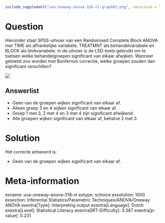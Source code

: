 ```r
include_supplement("uva-oneway-anova-318-nl-graph01.png", recursive = TRUE)
```

Question
========

Hieronder staat SPSS-uitvoer van een Randomised Complete Block ANOVA met
TIME als afhankelijke variabele, TREATMNT als behandelvariabele en BLOCK
als blokvariabele. In de uitvoer is de LSD-toets gebruikt om te toetsen
welke behandelgroepen significant van elkaar afwijken. Wanneer getoetst
zou worden met Bonferroni correctie, welke groepen zouden dan
significant verschillen?

![](uva-oneway-anova-318-nl-graph01.png)

Answerlist
----------

* Geen van de groepen wijken significant van elkaar af.
* Alleen groep 3 en 4 wijken significant van elkaar af.
* Groep 1 met 3, 2 met 4 en 3 met 4 zijn significant afwijkend.
* Alle groepen wijken significant van elkaar af, behalve 2 met 3.

Solution
========

Het correcte antwoord is: 

* Geen van de groepen wijken significant van elkaar af.

Meta-information
================
exname: uva-oneway-anova-318-nl
extype: schoice
exsolution: 1000
exsection: Inferential Statistics/Parametric Techniques/ANOVA/Oneway ANOVA
exextra[Type]: Interpreting output
exextra[Language]: Dutch
exextra[Level]: Statistical Literacy
exextra[IRT-Difficulty]: 3.367
exextra[p-value]: 0.231

